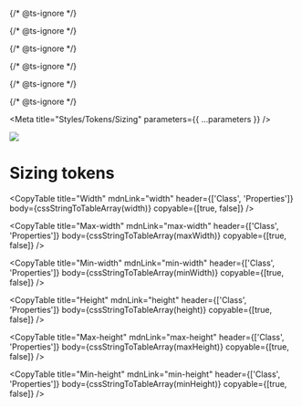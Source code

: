 
{/* @ts-ignore */}

{/* @ts-ignore */}

{/* @ts-ignore */}

{/* @ts-ignore */}

{/* @ts-ignore */}

{/* @ts-ignore */}

<Meta title="Styles/Tokens/Sizing" parameters={{ ...parameters }} />

![](https://graphics.thomsonreuters.com/style-assets/images/logos/reuters-graphics-logo/svg/graphics-logo-color-dark.svg)

# Sizing tokens

<CopyTable
  title="Width"
  mdnLink="width"
  header={['Class', 'Properties']}
  body={cssStringToTableArray(width)}
  copyable={[true, false]}
/>

<CopyTable
  title="Max-width"
  mdnLink="max-width"
  header={['Class', 'Properties']}
  body={cssStringToTableArray(maxWidth)}
  copyable={[true, false]}
/>

<CopyTable
  title="Min-width"
  mdnLink="min-width"
  header={['Class', 'Properties']}
  body={cssStringToTableArray(minWidth)}
  copyable={[true, false]}
/>

<CopyTable
  title="Height"
  mdnLink="height"
  header={['Class', 'Properties']}
  body={cssStringToTableArray(height)}
  copyable={[true, false]}
/>

<CopyTable
  title="Max-height"
  mdnLink="max-height"
  header={['Class', 'Properties']}
  body={cssStringToTableArray(maxHeight)}
  copyable={[true, false]}
/>

<CopyTable
  title="Min-height"
  mdnLink="min-height"
  header={['Class', 'Properties']}
  body={cssStringToTableArray(minHeight)}
  copyable={[true, false]}
/>

